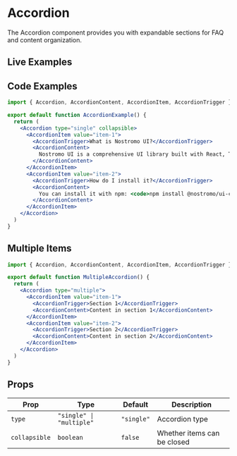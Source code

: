 
# Accordion

The Accordion component provides you with expandable sections for FAQ and content organization.

## Live Examples

<StorybookEmbed story="components-accordion--default" />

<StorybookEmbed story="components-accordion--controlled" />

<StorybookEmbed story="components-accordion--multiple" />

## Code Examples

```jsx
import { Accordion, AccordionContent, AccordionItem, AccordionTrigger } from '@nostromo/ui-core'

export default function AccordionExample() {
  return (
    <Accordion type="single" collapsible>
      <AccordionItem value="item-1">
        <AccordionTrigger>What is Nostromo UI?</AccordionTrigger>
        <AccordionContent>
          Nostromo UI is a comprehensive UI library built with React, TypeScript and Tailwind CSS.
        </AccordionContent>
      </AccordionItem>
      <AccordionItem value="item-2">
        <AccordionTrigger>How do I install it?</AccordionTrigger>
        <AccordionContent>
          You can install it with npm: <code>npm install @nostromo/ui-core</code>
        </AccordionContent>
      </AccordionItem>
    </Accordion>
  )
}
```

## Multiple Items

```jsx
import { Accordion, AccordionContent, AccordionItem, AccordionTrigger } from '@nostromo/ui-core'

export default function MultipleAccordion() {
  return (
    <Accordion type="multiple">
      <AccordionItem value="item-1">
        <AccordionTrigger>Section 1</AccordionTrigger>
        <AccordionContent>Content in section 1</AccordionContent>
      </AccordionItem>
      <AccordionItem value="item-2">
        <AccordionTrigger>Section 2</AccordionTrigger>
        <AccordionContent>Content in section 2</AccordionContent>
      </AccordionItem>
    </Accordion>
  )
}
```

## Props

| Prop | Type | Default | Description |
|------|------|---------|-------------|
| `type` | `"single" \| "multiple"` | `"single"` | Accordion type |
| `collapsible` | `boolean` | `false` | Whether items can be closed |
